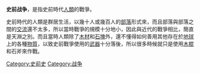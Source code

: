 {{Multiple issues|
{{Expand language|1=en|time=2021-05-11T04:24:24+00:00}}
{{Unreferenced|time=2021-05-11T04:24:24+00:00}}
}}
'''史前战争'''，是指史前時代[[人類|人類]]的戰爭。

史前時代的人類是群居生活，以幾十人或幾百人的[[部落|部落]]形式來，而且部落與部落之間的[[溝通|交流]]還不太多，所以當時戰爭的規模十分地小，因此與近代的戰爭相比，簡直是天淵之別。而且當時人類除了[[木材|木材]]和[[石塊|石塊]]外，還不懂得如何善用其他存在於[[地球|地球]]上的各種[[物質|物質]]，以致史前戰爭使用的[[武器|武器]]十分落後，所以很多時候就只是使用[[木棍|木棍]]和石斧來作戰。

[[Category:史前史|Category:史前史]]
[[Category:战争|Category:战争]]
{{hist-stub}}